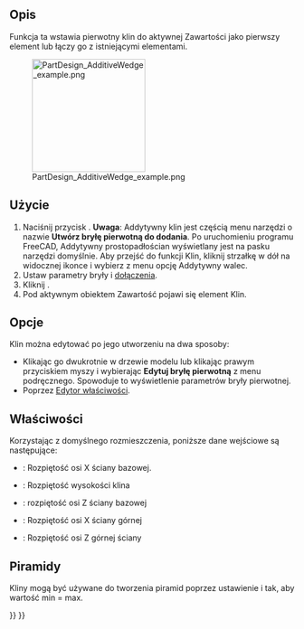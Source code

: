 <languages/>

{{Docnav/pl
|[[PartDesign_AdditivePrism/pl|Addytywny graniastosłup]]
|[[PartDesign_Pocket/pl|Kieszeń]]
|[[PartDesign_Workbench/pl|środowisko pracy Projekt Części]]
|IconL=PartDesign_AdditivePrism.svg
|IconR=PartDesign_Pocket.svg
|IconC=Workbench_PartDesign.svg
}}

{{GuiCommand/pl
|Name=PartDesign AdditiveWedge
|Name/pl=Projekt Części: Addytywny klin
|MenuLocation=Projekt Części → Utwórz cechę przez dodanie → Addytywny klin
|Workbenches=[[PartDesign_Workbench/pl|Projekt Części]]
|Version=0.17
|SeeAlso=[[PartDesign_CompPrimitiveAdditive/pl|Komponent bryła pierwotna do dodania]], [[PartDesign_SubtractiveWedge/pl|Subtraktywny klin]]
}}

<span id="Description"></span>
==Opis==

Funkcja ta wstawia pierwotny klin do aktywnej Zawartości jako pierwszy element lub łączy go z istniejącymi elementami.

[[File:PartDesign_AdditiveWedge_example.png|200px]]

<span id="Usage"></span>
==Użycie==

<div class="mw-translate-fuzzy">
# Naciśnij przycisk {{Button|[[Image:PartDesign AdditiveWedge.svg|24px]] '''Addytywny klin'''}}. '''Uwaga''': Addytywny klin jest częścią menu narzędzi o nazwie '''Utwórz bryłę pierwotną do dodania'''. Po uruchomieniu programu FreeCAD, Addytywny prostopadłościan wyświetlany jest na pasku narzędzi domyślnie. Aby przejść do funkcji Klin, kliknij strzałkę w dół na widocznej ikonce i wybierz z menu opcję Addytywny walec.
# Ustaw parametry bryły i [[Part_EditAttachment/pl|dołączenia]].
# Kliknij {{Button|OK}}.
# Pod aktywnym obiektem Zawartość pojawi się element Klin.
</div>

<span id="Options"></span>
==Opcje==

Klin można edytować po jego utworzeniu na dwa sposoby:
* Klikając go dwukrotnie w drzewie modelu lub klikając prawym przyciskiem myszy i wybierając '''Edytuj bryłę pierwotną''' z menu podręcznego. Spowoduje to wyświetlenie parametrów bryły pierwotnej.
* Poprzez [[Property_editor/pl|Edytor właściwości]].

<span id="Properties"></span>
==Właściwości==

Korzystając z domyślnego rozmieszczenia, poniższe dane wejściowe są następujące:
*{{PropertyData|X min/max}}: Rozpiętość osi X ściany bazowej.
*{{PropertyData|Y min/max}}: Rozpiętość wysokości klina
*{{PropertyData|Z min/max}}: rozpiętość osi Z ściany bazowej
*{{PropertyData|X2 min/max}}: Rozpiętość osi X ściany górnej
*{{PropertyData|Z2 min/max}}: Rozpiętość osi Z górnej ściany

<span id="Pyramids"></span>
==Piramidy==

Kliny mogą być używane do tworzenia piramid poprzez ustawienie {{PropertyData|X2 min/max}} i {{PropertyData|Z2 min/max}} tak, aby wartość min = max.


{{Docnav/pl
|[[PartDesign_AdditivePrism/pl|Addytywny graniastosłup]]
|[[PartDesign_Pocket/pl|Kieszeń]]
|[[PartDesign_Workbench/pl|środowisko pracy Projekt Części]]
|IconL=PartDesign_AdditivePrism.svg
|IconR=PartDesign_Pocket.svg
|IconC=Workbench_PartDesign.svg
}}

{{PartDesign_Tools_navi{{#translation:}}}}
{{Userdocnavi{{#translation:}}}}